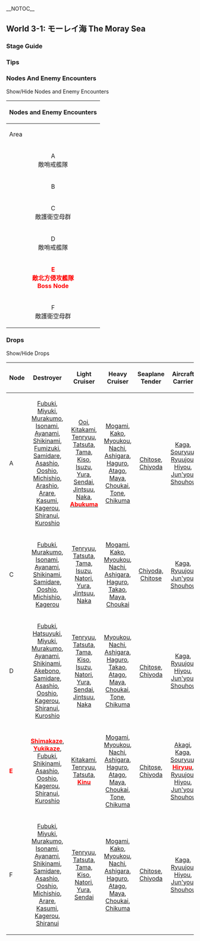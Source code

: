 __NOTOC__
=={{Anchor|3-1}}World 3-1: モーレイ海 The Moray Sea==
{{Sortieworld
| map = {{World3-1}}
| difficulty = ☆ ☆ ☆ ☆
| item = {{steel}}
| exp = 310
| code = モーレイ海哨戒 (Moray Sea Patrol)
| text = 北方海域に艦隊を進出させ、モーレイ海を哨戒せよ！

Advance into Northern waters and patrol the Moray Sea!
}}
===Stage Guide===
{{MapBranchingTable
|title = 3-1 Branching Rules
|id = 3-1
|0 -> A,D = *Random

|A -> B/resource,C = *Random

|D -> E,F = *Random
}}

===Tips===

===Nodes And Enemy Encounters===
<div class="mw-customtoggle-3-1-enemy wikia-menu-button">Show/Hide Nodes and Enemy Encounters</div>
{| class="mw-collapsible mw-collapsed wikitable" id="mw-customcollapsible-3-1-enemy"
! colspan="7" style="text-align:center;" |Nodes and Enemy Encounters
|-
!Area
!Pattern
! width="500px" |Encountered vessels
!Form
!Air
|-
| rowspan="3" style="text-align:center;" |A<br />敵哨戒艦隊
| style="text-align:center;" |Pattern 1
|[[File:CL Ho Class3.png|Light Cruiser Ho Class Flagship|link=Light Cruiser Ho-Class]][[File:CA Ri Class2.png|Heavy Cruiser Ri Class Elite|link=Heavy Cruiser Ri-Class]][[File:CL To Class2.png|Light Cruiser To Class Elite|link=Light Cruiser To-Class]][[File:CT Chi Class2.png|Torpedo Cruiser Chi Class Elite|link= Torpedo Cruiser Chi-Class]][[File:DD Ro Class2.png|Destroyer Ro-Class Elite|link=Destroyer Ro-Class]][[File:DD Ro Class2.png|Destroyer Ro-Class Elite|link=Destroyer Ro-Class]]
| style="text-align:center;" |{{LineAhead}}
|
|-
| style="text-align:center;" |Pattern 2
|[[File:CL Ho Class3.png|Light Cruiser Ho Class Flagship|link=Light Cruiser Ho-Class]][[File:CL To Class2.png|Light Cruiser To Class Elite|link=Light Cruiser To-Class]][[File:CL Ho Class2.png|Light Cruiser Ho Class Elite|link=Light Cruiser Ho-Class]][[File:CL Ho Class2.png|Light Cruiser Ho Class Elite|link=Light Cruiser Ho-Class]][[File:DD Ro Class2.png|Destroyer Ro-Class Elite|link=Destroyer Ro-Class]][[File:DD Ro Class2.png|Destroyer Ro-Class Elite|link=Destroyer Ro-Class]]
| style="text-align:center;" |{{DoubleLine}}
|
|-
| style="text-align:center;" |Pattern 3
|[[File:CL Ho Class3.png|Light Cruiser Ho Class Flagship|link=Light Cruiser Ho-Class]][[File:CL Ho Class2.png|Light Cruiser Ho Class Elite|link=Light Cruiser Ho-Class]][[File:CL He Class2.png|Light Cruiser He Class Elite|link=Light Cruiser He-Class]][[File:DD Ro Class2.png|Destroyer Ro-Class Elite|link=Destroyer Ro-Class]][[File:DD I Class2.png|Destroyer I-Class Elite|link=Destroyer I-Class]][[File:DD I Class2.png|Destroyer I-Class Elite|link=Destroyer I-Class]]
| style="text-align:center;" |{{LineAhead}}
|
|-
| style="text-align:center;" |B
| colspan="4" style="text-align:center;" |{{Steel}} +35 - 150
|-
| rowspan="9" style="text-align:center;" |C<br />敵護衛空母群
| rowspan="3" style="text-align:center;" |Pattern 1
| rowspan="3" |[[File:CVL Nu Class2.png|Light Carrier Nu Class Elite|link=Light Carrier Nu-Class]][[File:CVL Nu Class2.png|Light Carrier Nu Class Elite|link=Light Carrier Nu-Class]][[File:CVL Nu Class2.png|Light Carrier Nu Class Elite|link=Light Carrier Nu-Class]][[File:CA Ri Class3.png|Heavy Cruiser Ri Class Flagship|link=Heavy Cruiser Ri-Class]][[File:DD Ni Class2.png|Destroyer Ni Class Elite|link=Destroyer Ni-Class]][[File:DD Ni Class2.png|Destroyer Ni Class Elite|link=Destroyer Ni-Class]]
| rowspan="3" style="text-align:center;" |{{LineAhead}}
|-
| style="text-align: center;" |'''AS+'''<br />216
|-
| style="text-align: center;" |'''AS'''<br />108
|-
| rowspan="3" style="text-align:center;" | Pattern 2
| rowspan="3" |[[File:CVL Nu Class2.png|Light Carrier Nu Class Elite|link=Light Carrier Nu-Class]][[File:CVL Nu Class2.png|Light Carrier Nu Class Elite|link=Light Carrier Nu-Class]][[File:CVL Nu Class2.png|Light Carrier Nu Class Elite|link=Light Carrier Nu-Class]][[File:CL Ho Class3.png|Light Cruiser Ho Class Flagship|link=Light Cruiser Ho-Class]][[File:DD Ha Class2.png|Destroyer Ha Class Elite|link=Destroyer Ha-Class]][[File:DD Ha Class2.png|Destroyer Ha Class Elite|link=Destroyer Ha-Class]]
| rowspan="3" style="text-align:center;" |{{LineAhead}}
|-
| style="text-align: center;" |'''AS+'''<br />216
|-
| style="text-align: center;" |'''AS'''<br />108
|-
| rowspan="3" style="text-align:center;" | Pattern 3
| rowspan="3" |[[File:CVL Nu Class2.png|Light Carrier Nu Class Elite|link=Light Carrier Nu-Class]][[File:CVL Nu Class2.png|Light Carrier Nu Class Elite|link=Light Carrier Nu-Class]][[File:CVL Nu Class2.png|Light Carrier Nu Class Elite|link=Light Carrier Nu-Class]][[File:CL Ho Class3.png|Light Cruiser Ho Class Flagship|link=Light Cruiser Ho-Class]][[File:DD Ha Class2.png|Destroyer Ha Class Elite|link=Destroyer Ha-Class]][[File:DD Ha Class2.png|Destroyer Ha Class Elite|link=Destroyer Ha-Class]]
| rowspan="3" style="text-align:center;" |{{Echelon}}
|-
| style="text-align: center;" |'''AS+'''<br />216
|-
| style="text-align: center;" |'''AS'''<br />108
|-
| rowspan="3" style="text-align:center;" |D<br />敵哨戒艦隊
| style="text-align:center;" |Pattern 1
|[[File:CL Ho Class3.png|Light Cruiser Ho Class Flagship|link=Light Cruiser Ho-Class]][[File:CA Ri Class2.png|Heavy Cruiser Ri Class Elite|link=Heavy Cruiser Ri-Class]][[File:CL To Class2.png|Light Cruiser To Class Elite|link=Light Cruiser To-Class]][[File:CT Chi Class2.png|Torpedo Cruiser Chi Class Elite|link= Torpedo Cruiser Chi-Class]][[File:DD Ro Class2.png|Destroyer Ro-Class Elite|link=Destroyer Ro-Class]][[File:DD Ro Class2.png|Destroyer Ro-Class Elite|link=Destroyer Ro-Class]]
| style="text-align:center;" |{{LineAhead}}
|
|-
| style="text-align:center;" |Pattern 2
| [[File:CL Ho Class3.png|Light Cruiser Ho Class Flagship|link=Light Cruiser Ho-Class]][[File:CL To Class2.png|Light Cruiser To Class Elite|link=Light Cruiser To-Class]][[File:CL Ho Class2.png|Light Cruiser Ho Class Elite|link=Light Cruiser Ho-Class]][[File:CL Ho Class2.png|Light Cruiser Ho Class Elite|link=Light Cruiser Ho-Class]][[File:DD Ro Class2.png|Destroyer Ro-Class Elite|link=Destroyer Ro-Class]][[File:DD Ro Class2.png|Destroyer Ro-Class Elite|link=Destroyer Ro-Class]]
| style="text-align:center;" |{{DoubleLine}}
|
|-
| style="text-align:center;" |Pattern 3
|[[File:CL Ho Class3.png|Light Cruiser Ho Class Flagship|link=Light Cruiser Ho-Class]][[File:CL Ho Class2.png|Light Cruiser Ho Class Elite|link=Light Cruiser Ho-Class]][[File:CL He Class2.png|Light Cruiser He Class Elite|link=Light Cruiser He-Class]][[File:DD Ro Class2.png|Destroyer Ro-Class Elite|link=Destroyer Ro-Class]][[File:DD I Class2.png|Destroyer I-Class Elite|link=Destroyer I-Class]][[File:DD I Class2.png|Destroyer I-Class Elite|link=Destroyer I-Class]]
| style="text-align:center;" |{{LineAhead}}
|
|-
| rowspan="5" style="text-align:center;" |'''<span style="color:red">E<br />敵北方侵攻艦隊<br />Boss Node </span>'''
| rowspan="3" style="text-align:center;" |Pattern 1
| rowspan="3" |[[File:CV O Class3.jpg|Standard Carrier Wo Class Flagship|link=Standard Carrier Wo-Class]][[File:BB Ru Class3.png|Battleship Ru Class Flagship|link=Battleship Ru-Class]][[File:BB Ru Class2.png|Battleship Ru Class Elite|link=Battleship Ru-Class]][[File:DD Ha Class3.png|Destroyer Ha Class Flagship|link=Destroyer Ha-Class]][[File:DD Ni Class2.png|Destroyer Ni Class Elite|link=Destroyer Ni-Class]][[File:AP Wa Class2.png|Transport Wa Class Elite|link=Transport ship Wa-Class]]
| rowspan="3" style="text-align:center;" |{{LineAhead}}
|-
| style="text-align: center;" |'''AS+'''<br />84
|-
| style="text-align: center;" |'''AS'''<br />42
|-
| style="text-align:center;" |Pattern 2
|[[File:BB Ru Class3.png|Battleship Ru Class Flagship|link=Battleship Ru-Class]][[File:BB Ru Class2.png|Battleship Ru Class Elite|link=Battleship Ru-Class]][[File:CL Ho Class3.png|Light Cruiser Ho Class Flagship|link=Light Cruiser Ho-Class]][[File:CT Chi Class2.png|Torpedo Cruiser Chi Class Elite|link= Torpedo Cruiser Chi-Class]][[File:DD Ni Class2.png|Destroyer Ni Class Elite|link=Destroyer Ni-Class]][[File:DD Ni Class2.png|Destroyer Ni Class Elite|link=Destroyer Ni-Class]]
| style="text-align:center;" |{{LineAhead}}
|
|-
| style="text-align:center;" |Pattern 3
|[[File:BB Ru Class3.png|Battleship Ru Class Flagship|link=Battleship Ru-Class]][[File:BB Ru Class2.png|Battleship Ru Class Elite|link=Battleship Ru-Class]][[File:CL Ho Class3.png|Light Cruiser Ho Class Flagship|link=Light Cruiser Ho-Class]][[File:DD Ro Class3.png|Destroyer Ro-Class Flagship|link=Destroyer Ro-Class]][[File:DD Ni Class2.png|Destroyer Ni Class Elite|link=Destroyer Ni-Class]][[File:AP Wa Class2.png|Transport Wa Class Elite|link=Transport ship Wa-Class]]
| style="text-align:center;" |{{DoubleLine}}
|
|-
| rowspan="6" style="text-align:center;" |F<br />敵護衛空母群
| rowspan="3" style="text-align:center;" |Pattern 1
| rowspan="3" |[[File:CVL Nu Class2.png|Light Carrier Nu Class Elite|link=Light Carrier Nu-Class]][[File:CVL Nu Class2.png|Light Carrier Nu Class Elite|link=Light Carrier Nu-Class]][[File:CVL Nu Class2.png|Light Carrier Nu Class Elite|link=Light Carrier Nu-Class]][[File:CA Ri Class3.png|Heavy Cruiser Ri Class Flagship|link=Heavy Cruiser Ri-Class]][[File:DD Ni Class2.png|Destroyer Ni Class Elite|link=Destroyer Ni-Class]][[File:DD Ni Class2.png|Destroyer Ni Class Elite|link=Destroyer Ni-Class]]
| rowspan="3" style="text-align:center;" |{{LineAhead}}
|-
| style="text-align: center;" |'''AS+'''<br />216
|-
| style="text-align: center;" |'''AS'''<br />108
|-
| rowspan="3" style="text-align:center;" |Pattern 2
| rowspan="3" |[[File:CVL Nu Class2.png|Light Carrier Nu Class Elite|link=Light Carrier Nu-Class]][[File:CVL Nu Class2.png|Light Carrier Nu Class Elite|link=Light Carrier Nu-Class]][[File:CVL Nu Class2.png|Light Carrier Nu Class Elite|link=Light Carrier Nu-Class]][[File:CL Ho Class3.png|Light Cruiser Ho Class Flagship|link=Light Cruiser Ho-Class]][[File:DD Ha Class2.png|Destroyer Ha Class Elite|link=Destroyer Ha-Class]][[File:DD Ha Class2.png|Destroyer Ha Class Elite|link=Destroyer Ha-Class]]
| rowspan="3" style="text-align:center;" |{{LineAhead}}<br>{{Echelon}}
|-
| style="text-align: center;" |'''AS+'''<br />216
|-
| style="text-align: center;" |'''AS'''<br />108
|}

===Drops===
<div class="mw-customtoggle-3-1-drop wikia-menu-button">Show/Hide Drops</div>
{| class="mw-collapsible mw-collapsed wikitable" id="mw-customcollapsible-3-1-drop"
!Node
!Destroyer
!Light Cruiser
!Heavy Cruiser
!Seaplane Tender
!Aircraft Carrier
!Submarine
!Battleship
|-
|A
| style="text-align:center;" |[[Fubuki]], [[Miyuki]], [[Murakumo]], [[Isonami]], [[Ayanami]], [[Shikinami]], [[Fumizuki]], [[Samidare]], [[Asashio]], [[Ooshio]], [[Michishio]], [[Arashio]], [[Arare]], [[Kasumi]], [[Kagerou]], [[Shiranui]], [[Kuroshio]]
| style="text-align:center;" |[[Ooi]], [[Kitakami]], [[Tenryuu]], [[Tatsuta]], [[Tama]], [[Kiso]], [[Isuzu]], [[Yura]], [[Sendai]], [[Jintsuu]], [[Naka]], [[Abukuma|'''<span style="color:red">Abukuma</span>''']]
| style="text-align:center;" |[[Mogami]], [[Kako]], [[Myoukou]], [[Nachi]], [[Ashigara]], [[Haguro]], [[Atago]], [[Maya]], [[Choukai]], [[Tone]], [[Chikuma]]
| style="text-align:center;" |[[Chitose]], [[Chiyoda]]
| style="text-align:center;" |[[Kaga]], [[Souryuu]], [[Ryuujou]], [[Hiyou]], [[Jun'you]], [[Shouhou]]
|
| style="text-align:center;" |[[Ise]], [[Hyuuga]], [[Kongou]], [[Hiei]], [[Haruna]], [[Kirishima]], [[Fusou]], [[Yamashiro]]
|-
|C
| style="text-align:center;" |[[Fubuki]], [[Murakumo]], [[Isonami]], [[Ayanami]], [[Shikinami]], [[Samidare]], [[Ooshio]], [[Michishio]], [[Kagerou]]
| style="text-align:center;" |[[Tenryuu]], [[Tatsuta]], [[Tama]], [[Isuzu]], [[Natori]], [[Yura]], [[Jintsuu]], [[Naka]]
| style="text-align:center;" |[[Mogami]], [[Kako]], [[Myoukou]], [[Nachi]], [[Ashigara]], [[Haguro]], [[Takao]], [[Maya]], [[Choukai]]
| style="text-align:center;" |[[Chiyoda|Chiyoda, Chitose]]
| style="text-align:center;" |[[Kaga]], [[Ryuujou]], [[Jun'you]], [[Shouhou]]
|
| style="text-align:center;" |[[Kongou]], [[Hiei]], [[Haruna]], [[Kirishima]], [[Fusou]], [[Yamashiro]]
|-
|D
| style="text-align:center;" |[[Fubuki]], [[Hatsuyuki]], [[Miyuki]], [[Murakumo]], [[Ayanami]], [[Shikinami]], [[Akebono]], [[Samidare]], [[Asashio]], [[Ooshio]], [[Kagerou]], [[Shiranui]], [[Kuroshio]]
| style="text-align:center;" |[[Tenryuu]], [[Tatsuta]], [[Tama]], [[Kiso]], [[Isuzu]], [[Natori]], [[Yura]], [[Sendai]], [[Jintsuu]], [[Naka]]
| style="text-align:center;" |[[Myoukou]], [[Nachi]], [[Ashigara]], [[Haguro]], [[Takao]], [[Atago]], [[Maya]], [[Choukai]], [[Tone]], [[Chikuma]]
| style="text-align:center;" |[[Chitose]], [[Chiyoda]]
| style="text-align:center;" |[[Kaga]], [[Ryuujou]], [[Hiyou]], [[Jun'you]], [[Shouhou]]
|
| style="text-align:center;" |[[Kongou]], [[Hiei]], [[Haruna]], [[Kirishima]], [[Fusou]], [[Yamashiro]]
|-
|
'''<span style="color:red">E</span>'''
| style="text-align:center;" |[[Shimakaze|'''<span style="color:red">Shimakaze</span>''']], [[Yukikaze|'''<span style="color:red">Yukikaze</span>''']], [[Fubuki]], [[Shikinami]], [[Asashio]], [[Ooshio]], [[Kagerou]], [[Shiranui]], [[Kuroshio]]
| style="text-align:center;" |[[Kitakami]], [[Tenryuu]], [[Tatsuta]], [[Kinu|'''<span style="color:red">Kinu</span>''']]
| style="text-align:center;" |[[Mogami]], [[Myoukou]], [[Nachi]], [[Ashigara]], [[Haguro]], [[Atago]], [[Maya]], [[Choukai]], [[Tone]], [[Chikuma]]
| style="text-align:center;" |[[Chitose]], [[Chiyoda]]
| style="text-align:center;" |[[Akagi]], [[Kaga]], [[Souryuu]], [[Hiryuu|'''<span style="color:red">Hiryuu</span>''']], [[Ryuujou]], [[Hiyou]], [[Jun'you]], [[Shouhou]]
|
| style="text-align:center;" |[[Mutsu|'''<span style="color:red">Mutsu</span>''']], [[Ise]], [[Hyuuga]], [[Kongou]], [[Hiei]], [[Haruna]], [[Kirishima]], [[Fusou]], [[Yamashiro]]
|-
|F
| style="text-align:center;" |[[Fubuki]], [[Miyuki]], [[Murakumo]], [[Isonami]], [[Ayanami]], [[Shikinami]], [[Samidare]], [[Asashio]], [[Ooshio]], [[Michishio]], [[Arare]], [[Kasumi]], [[Kagerou]], [[Shiranui]]
| style="text-align:center;" |[[Tenryuu]], [[Tatsuta]], [[Tama]], [[Kiso]], [[Natori]], [[Yura]], [[Sendai]]
| style="text-align:center;" |[[Mogami]], [[Kako]], [[Myoukou]], [[Nachi]], [[Ashigara]], [[Haguro]], [[Atago]], [[Maya]], [[Choukai]], [[Chikuma]]
| style="text-align:center;" |[[Chitose]], [[Chiyoda]]
| style="text-align:center;" |[[Kaga]], [[Ryuujou]], [[Hiyou]], [[Jun'you]], [[Shouhou]]
|
| style="text-align:center;" |[[Kongou]], [[Hiei]], [[Haruna]], [[Kirishima]], [[Fusou]], [[Yamashiro]]
|}